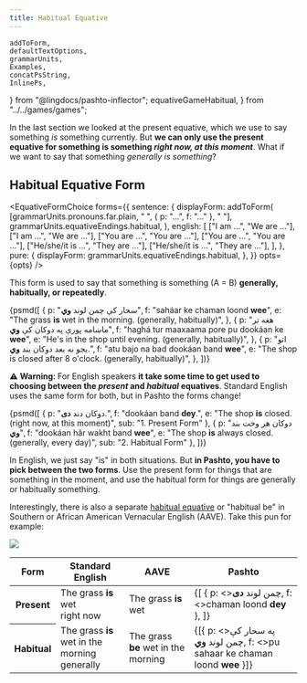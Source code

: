 ```yaml
---
title: Habitual Equative
---
```


    addToForm,
    defaultTextOptions,
    grammarUnits,
    Examples,
    concatPsString,
    InlinePs,
} from "@lingdocs/pashto-inflector";
    equativeGameHabitual,
} from "../../games/games";

In the last section we looked at the <Link to="/equatives/present-equative/">present equative</Link>, which we use to say something *is* something currently. But **we can only use the <Link to="/equatives/present-equative/">present equative</Link> for something is something *right now, at this moment***. What if we want to say that something *generally is something*?

## Habitual Equative Form

<EquativeFormChoice 
    forms={{
        sentence: {
            displayForm: addToForm(
                [grammarUnits.pronouns.far.plain, " ", { p: "...", f: "..." }, " "],
                grammarUnits.equativeEndings.habitual,
            ),
            english: [
                ["I am ...", "We are ..."],
                ["I am ...", "We are ..."],
                ["You are ...", "You are ..."],
                ["You are ...", "You are ..."],
                ["He/she/it is ...", "They are ..."],
                ["He/she/it is ...", "They are ..."],
            ],
        },
        pure: {
            displayForm: grammarUnits.equativeEndings.habitual,
        },
    }}
    opts={opts}
/>

This form is used to say that something is something (A = B) **generally, habitually, or repeatedly**.

<Examples opts={opts}>{psmd([
    {
        p: "سحار کې چمن لوند **وي**",
        f: "saháar ke chaman loond **wee**",
        e: "The grass **is** wet in the morning. (generally, habitually)",
    },
    {
        p: "هغه تر ماښامه پورې په دوکان کې **وي**",
        f: "haghá tur maaxaama pore pu dookáan ke **wee**",
        e: "He's in the shop until evening. (generally, habitually)",
    },
    { 
        p: "اتو بجو نه بعد دوکان بند **وي**.",
        f: "atu bajo na bad dookáan band **wee**",
        e: "The shop is closed after 8 o'clock. (generally, habitually)",
    },
])}</Examples>

⚠ **Warning**: For English speakers **it take some time to get used to choosing between the *present* and *habitual* equatives**. Standard English uses the same form for both, but in Pashto the forms change!

<Examples opts={opts}>{psmd([
    {
        p: "دوکان دند **دی**.",
        f: "dookáan band **dey**.",
        e: "The shop **is** closed. (right now, at this moment)",
        sub: "1. Present Form"
    },
    {
        p: "دوکان هر وخت بند **وي**",
        f: "dookáan hăr wakht band **wee**",
        e: "The shop **is** always closed. (generally, every day)",
        sub: "2. Habitual Form"
    },
])}</Examples>

In English, we just say "is" in both situations. But **in Pashto, you have to pick between the two forms**. Use the present form for things that are something in the moment, and use the habitual form for things are generally or habitually something.

Interestingly, there is also a separate [habitual equative](https://en.wikipedia.org/wiki/Habitual_be) or "habitual be" in Southern or African American Vernacular English (AAVE). Take this pun for example:

<img className="img-fluid mb-4" src={grassBeWet} />

<div style={{ overflowX: "auto" }}>
        <table className="table" style={{ minWidth: "400px" }}>
            <thead>
                <tr>
                    <th scope="col">Form</th>
                    <th scope="col">Standard English</th>
                    <th scope="col">AAVE</th>
                    <th scope="col">Pashto</th>
                </tr>
            </thead>
            <tbody>
                <tr>
                    <th scope="row">Present</th>
                    <td>
                        <div>The grass <strong>is</strong> wet</div>
                        <div className="small text-muted">right now</div>
                    </td>
                    <td>The grass <strong>is</strong> wet</td>
                    <td>
                        <Examples opts={opts}>{[
                            { p: <>چمن لوند <strong>دی</strong></>, f: <>chaman loond <strong>dey</strong></> },
                        ]}</Examples>
                    </td>
                </tr>
                <tr>
                    <th scope="row">Habitual</th>
                    <td>
                        <div>The grass <strong>is</strong> wet in the morning</div>
                        <div className="small text-muted">generally</div>
                    </td>
                    <td>The grass <strong>be</strong> wet in the morning</td>
                    <td>
                        <Examples opts={opts}>
                            {[{ p: <>په سحار کې چمن لوند <strong>وي</strong></>, f: <>pu sahaar ke chaman loond <strong>wee</strong></> }]}
                        </Examples>
                    </td>
                </tr>
            </tbody>
        </table>
</div>

<GameDisplay record={equativeGameHabitual} />
